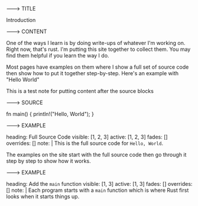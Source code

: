 ---> TITLE

Introduction

---> CONTENT

One of the ways I learn is by doing write-ups of
whatever I'm working on. Right now, that's rust.
I'm putting this site together to collect them.
You may find them helpful if you learn the way
I do.

Most pages have examples on them where I show
a full set of source code then show how to
put it together step-by-step. Here's an example
with "Hello World"

<div id="source" />

This is a test note for putting content 
after the source blocks


---> SOURCE

fn main() {
  println!("Hello, World");
}

---> EXAMPLE 

heading: Full Source Code
visible: [1, 2, 3]
active: [1, 2, 3]
fades: []
overrides: []
note: | 
  This is the full source code for 
  `Hello, World`.

  The examples on the site start with the 
  full source code then go through it 
  step by step to show how it works.


---> EXAMPLE 

heading: Add the `main` function 
visible: [1,  3]
active: [1, 3]
fades: []
overrides: []
note: |
  Each program starts with a `main` function
  which is where Rust first looks when it starts
  things up.

